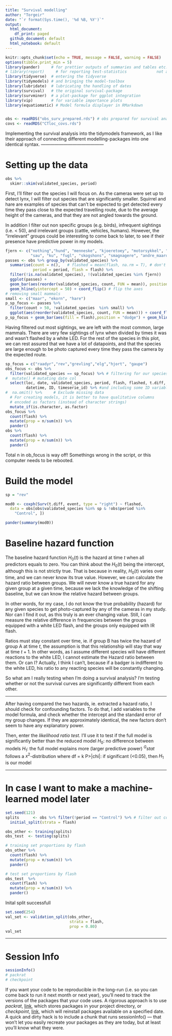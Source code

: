 ---
title: "Survival modelling"
author: "Torgeir"
date: "`r format(Sys.time(), '%d %B, %Y')`"
output:
  html_document:
    df_print: paged
  github_document: default
  html_notebook: default
---
```{r setup, include=FALSE}
knitr::opts_chunk$set(echo = TRUE, message = FALSE, warning = FALSE)
options(tibble.print_min = 5)
library(pander)     # for prettier outputs of summaries and tables etc.
# library(report)     # for reporting test-statistics             not available for this version of R
library(tidyverse)  # entering the tidyverse
library(tidymodels) # and bringing the model-toolbox
library(lubridate)  # lubricating the handling of dates
library(survival)   # the original survival-package
library(survminer)  # a plot-package for ggplot integration
library(vip)        # for variable importance plots
library(equatiomatic) # Model formula displayer in RMarkdown


obs <- readRDS("obs_surv_prepared.rds") # obs prepared for survival analysis (Time_to_Event_Torgeir5.R, line 133)
covs <- readRDS("CTloc_covs.rds")
```

Implementing the survival analysis into the tidymodels framework, as I like their approach of connecting different modelling-packages into one identical syntax.
<!-- Comments look like this, instead of the LaTeX % -->
------------------------------------------

# Setting up the data

```{r}
obs %>% 
  skimr::skim(validated_species, period) 
```


First, I'll filter out the species I will focus on. As the cameras were set up to detect lynx, I will filter out species that are significantly smaller. Squirrel and hare are examples of species that can't be expected to get detected every time they pass close to the expected travelling route, due to the average height of the cameras, and that they are not angled towards the ground.

In addition I filter out non specific groups (e.g. birds), infrequent sightings (i.e. < 50), and irrelevant groups (cattle, vehicles, humans). However, the "irrelevant" groups could be interesting to come back to later, to see if their presence have predictive power in my models.
```{r sp_focus, echo=TRUE}
fjern <- c("nothing","hund", "menneske", "kjoeretoey", "motorsykkel", "sykkel", "ukjent", 
           "sau", "ku", "fugl", "skogshons", "smagnagere", "andre_maardyr", "andre_pattedyr") # uninteresting or too general groups
passes <- obs %>% group_by(validated_species) %>% 
  summarise(count = n(),   # flashed = mean(flash, na.rm = T), # don't know if i can find a relevant use of this
            period = period, flash = flash) %>% 
  filter(!is.na(validated_species), !(validated_species %in% fjern))
  ggplot(passes) +
  geom_bar(aes(reorder(validated_species, count, FUN = mean)), position = "dodge") +  # reorders by mean count
  geom_hline(yintercept = 50) + coord_flip() # flip the axes
# removing small mammals
small <- c("maar", "ekorn", "hare")
p_sp_focus <- passes %>% 
  filter(count > 50, !validated_species  %in% small) %>%  
  ggplot(aes(reorder(validated_species, count, FUN = mean))) + coord_flip()
p_sp_focus + geom_bar(aes(fill = flash),position = "dodge") + geom_hline(yintercept = 50)
```
Having filtered out most sightings, we are left with the most common, large mammals. There are very few sightings of lynx when divided by times it was and wasn't flashed by a white LED. 
For the rest of the species in this plot, we can rest assured that we have a lot of datapoints, and that the species are large enough to be photo captured every time they pass the camera by the expected route.


```{r}
sp_focus = c("raadyr","rev","grevling","elg","hjort", "gaupe")
obs_focus <- obs %>% 
  filter(validated_species == sp_focus) %>% # filtering for our species
#  mutate() # mutating date col
  select(loc, date, validated_species, period, flash, flashed, t.diff, event, # selecting our variables
         datetime, ID, timeserie_id) %>% #and including some ID variables for later
#  na.omit() %>%     # Exclude missing data
  # For creating models, it is better to have qualitative columns
  # encoded as factors (instead of character strings)
  mutate_if(is.character, as.factor)
obs_focus %>% 
  count(flash) %>% 
  mutate(prop = n/sum(n)) %>% 
  pander()
obs %>% 
  count(flash) %>% 
  mutate(prop = n/sum(n)) %>% 
  pander()

```

Total n in ob_focus is way off! Somethings wrong in the script, or this computer needs to be rebooted.




# Build the model

```{r}
sp = "rev"

mod0 <- coxph(Surv(t.diff, event, type = "right") ~ flashed, 
  data = obs[obs$validated_species %in% sp & !obs$period %in% 
    "Control", ])

pander(summary(mod0)) 

```



# Baseline hazard function

The baseline hazard function $H_0(t)$ is the hazard at time $t$ when all predictors equals to zero.
You can think about the $H_0(t)$ being the intercept, although this is not strictly true. 
That is because in reality, $H_0(t)$ varies over time, and we can never know its true value.
However, we can calculate the hazard ratio between groups. We will never know a true hazard for any given group at a given time,
because we lack the knowledge of the shifting baseline, but we can know the relative hazard between groups.

In other words, for my case, I do not know the true probability (hazard) for any given species to get photo-captured by any of the
cameras in my study. Nor can I find it out, as this truly is an ever changing value. Still, I can measure the relative difference
in frequencies between the groups equipped with a white LED flash, and the groups only equipped with IR flash.

Ratios must stay constant over time, ie. if group B has twice the hazard of group A at time $t$, the assumption is that this relationship will stay that way at time $t + 1$. 
In other words, as I assume different species will have different reactions to the white LED, I cannot estimate the Hazard ratio between them.  Or can I?
Actually, I think I can't, because if a badger is indifferent to the white LED, his ratio to any reacting species will be constantly changing.

So what am I really testing when I'm doing a survival analysis?
I'm testing whether or not the survival curves are significantly different from each other.

-----------------------------------------------

After having compared the two hazards, ie. extracted a hazard ratio, I should check for confounding factors.
To do that, I add variables to the model formula, and check whether the intercept and the standard error of my group changes.
If they are approximately identical, the new factors don't seem to have any explanatory power.

Then, enter the _likelihood ratio test_. I'll use it to test if the full model is significantly better than the reduced model
$H_0$: no difference between models
$H_1$: the full model explains more (larger predictive power)
$^Gstat$ follows a $x^2$-distribution where df = k
P>|chi|:  if significant (<0.05), then $H_1$ is our model






------------------------------------------------------------


# In case I want to make a machine-learned model later
```{r training_split}
set.seed(121)
splits      <- obs %>% filter(!period == "Control") %>% # filter out control data
  initial_split(strata = flash)

obs_other <- training(splits)
obs_test  <- testing(splits)

# training set proportions by flash
obs_other %>% 
  count(flash) %>% 
  mutate(prop = n/sum(n)) %>% 
  pander()

# test set proportions by flash
obs_test  %>% 
  count(flash) %>% 
  mutate(prop = n/sum(n)) %>% 
  pander()
```
Inital split successfull
```{r}
set.seed(254)
val_set <- validation_split(obs_other, 
                            strata = flash, 
                            prop = 0.80)
val_set
```


-------------------------------------------------------------


# Session Info
```{r sessionInfo}
sessionInfo()
# packrat
# checkpoint
```

If you want your code to be reproducible in the long-run (i.e. so you can come back to run it next month or next year), you’ll need to track the versions of the packages that your code uses.
A rigorous approach is to use _packrat_, [link](http://rstudio.github.io/packrat/), which stores packages in your project directory,
or _checkpoint_, [link](https://github.com/RevolutionAnalytics/checkpoint), which will reinstall packages available on a specified date. A quick and dirty hack is to include a chunk that runs sessionInfo() — that won’t let you easily recreate your packages as they are today, but at least you’ll know what they were.